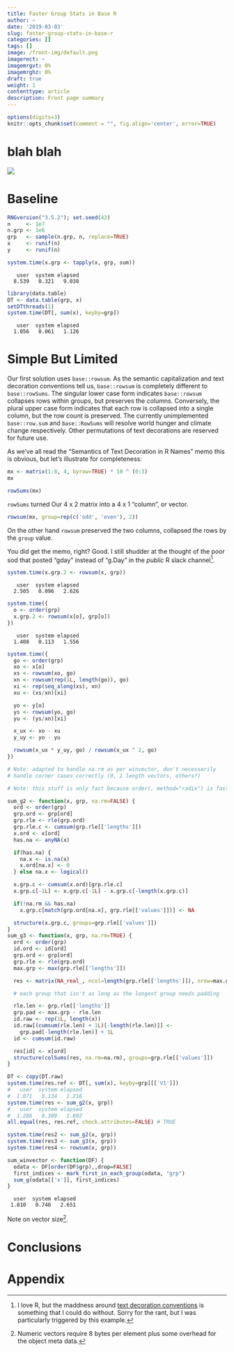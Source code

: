 ```yaml
---
title: Faster Group Stats in Base R
author: ~
date: '2019-03-03'
slug: faster-group-stats-in-base-r
categories: []
tags: []
image: /front-img/default.png
imagerect: ~
imagemrgvt: 0%
imagemrghz: 0%
draft: true
weight: 1
contenttype: article
description: Front page summary
---
```


```r
options(digits=3)
knitr::opts_chunk$set(comment = "", fig.align='center', error=TRUE)
```

# blah blah

<!-- this needs to become a shortcode -->
<img
  id='front-img' src='/front-img/default.png'
  class='post-inset-image'
/>

# Baseline

```r
RNGversion("3.5.2"); set.seed(42)
n     <- 1e7
n.grp <- 1e6
grp   <- sample(n.grp, n, replace=TRUE)
x     <- runif(n)
y     <- runif(n)

system.time(x.grp <- tapply(x, grp, sum))
```
```
   user  system elapsed
  8.539   0.321   9.030
```
```r
library(data.table)
DT <- data.table(grp, x)
setDTthreads(1)
system.time(DT[, sum(x), keyby=grp])
```
```
   user  system elapsed
  1.056   0.061   1.126
```

# Simple But Limited

Our first solution uses `base::rowsum`.  As the semantic capitalization and text
decoration conventions tell us, `base::rowsum` is completely different to
`base::rowSums`.  The singular lower case form indicates `base::rowsum`
collapses rows within groups, but preserves the columns.  Conversely, the plural
upper case form indicates that each row is collapsed into a single column, but
the row count is preserved.  The currently unimplemented `base::row.sum` and
`base::RowSums` will resolve world hunger and climate change respectively.
Other permutations of text decorations are reserved for future use.

As we've all read the "Semantics of Text Decoration in R Names" memo this is
obvious, but let's illustrate for completeness:

```r
mx <- matrix(1:8, 4, byrow=TRUE) * 10 ^ (0:3)
mx
```
```r
rowSums(mx)
```

`rowSums` turned Our 4 x 2 matrix into a 4 x 1 "column", or vector.

```r
rowsum(mx, group=rep(c('odd', 'even'), 2))
```

On the other hand `rowsum` preserved the two columns, collapsed the rows by the
`group` value.

You did get the memo, right?  Good.  I still shudder at the thought of the poor
sod that posted "gday" instead of "g.Day" in the _public_ R slack
channel[^love-r-but].




```r
system.time(x.grp.2 <- rowsum(x, grp))
```
```
   user  system elapsed 
  2.505   0.096   2.626 
```
```r
system.time({
  o <- order(grp)
  x.grp.2 <- rowsum(x[o], grp[o])
})
```
```
   user  system elapsed 
  1.408   0.113   1.556 
```
```r
system.time({
  go <- order(grp)
  xo <- x[o]
  xs <- rowsum(xo, go)
  xn <- rowsum(rep(1L, length(go)), go)
  xi <- rep(seq_along(xs), xn)
  xu <- (xs/xn)[xi]

  yo <- y[o]
  ys <- rowsum(yo, go)
  yu <- (ys/xn)[xi]

  x_ux <- xo - xu
  y_uy <- yo - yu

  rowsum(x_ux * y_uy, go) / rowsum(x_ux ^ 2, go)
})
```



```r
# Note: adapted to handle na.rm as per winvector, don't necessarily
# handle corner cases correctly (0, 1 length vectors, others?)

# Note: this stuff is only fast because order(, method="radix") is fast

sum_g2 <- function(x, grp, na.rm=FALSE) {
  ord <- order(grp)
  grp.ord <- grp[ord]
  grp.rle <- rle(grp.ord)
  grp.rle.c <- cumsum(grp.rle[['lengths']])
  x.ord <- x[ord]
  has.na <- anyNA(x)

  if(has.na) {
    na.x <- is.na(x)
    x.ord[na.x] <- 0
  } else na.x <- logical()

  x.grp.c <- cumsum(x.ord)[grp.rle.c]
  x.grp.c[-1L] <- x.grp.c[-1L] - x.grp.c[-length(x.grp.c)]

  if(!na.rm && has.na)
    x.grp.c[match(grp.ord[na.x], grp.rle[['values']])] <- NA

  structure(x.grp.c, groups=grp.rle[['values']])
}
sum_g3 <- function(x, grp, na.rm=TRUE) {
  ord <- order(grp)
  id.ord <- id[ord]
  grp.ord <- grp[ord]
  grp.rle <- rle(grp.ord)
  max.grp <- max(grp.rle[['lengths']])

  res <- matrix(NA_real_, ncol=length(grp.rle[['lengths']]), nrow=max.grp)

  # each group that isn't as long as the longest group needs padding

  rle.len <- grp.rle[['lengths']]
  grp.pad <- max.grp - rle.len
  id.raw <- rep(1L, length(x))
  id.raw[(cumsum(rle.len) + 1L)[-length(rle.len)]] <-
    grp.pad[-length(rle.len)] + 1L
  id <- cumsum(id.raw)

  res[id] <- x[ord]
  structure(colSums(res, na.rm=na.rm), groups=grp.rle[['values']])
}

DT <- copy(DT.raw)
system.time(res.ref <- DT[, sum(x), keyby=grp][['V1']])
#   user  system elapsed
#  1.071   0.134   1.216
system.time(res <- sum_g2(x, grp))
#   user  system elapsed
#  1.286   0.309   1.692
all.equal(res, res.ref, check.attributes=FALSE) # TRUE

system.time(res2 <- sum_g2(x, grp))
system.time(res3 <- sum_g3(x, grp))
system.time(res4 <- rowsum(x, grp))

sum_winvector <- function(DF) {
  odata <- DF[order(DF$grp),,drop=FALSE]
  first_indices <- mark_first_in_each_group(odata, "grp")
  sum_g(odata[['x']], first_indices)
}
```
```
  user  system elapsed
 1.810   0.740   2.651
```
Note on vector size[^vec-size].


# Conclusions

<!-- this needs to become a shortcode -->
<!-- this is populated by JS in feedback.html partial -->
<div id='feedback-cont'></div>

# Appendix

[^vec-size]: Numeric vectors require 8 bytes per element plus some overhead for
the object meta data.
[^love-r-but]: I love R, but the maddness around [text decoration
conventions][1] is something that I could do without.  Sorry for the rant, but I
was particularly triggered by this example.

[1]: https://twitter.com/BrodieGaslam/status/976616435836510210

